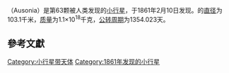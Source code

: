 {{Infobox Planet | discovery=yes | physical_characteristics = yes | bgcolour=#FFFFC0 |
 name=63 Ausonia
 | discoverer=[[安尼巴莱·德·加斯帕里斯|安尼巴莱·德·加斯帕里斯]]
 | discovered=1861年2月10日
 | alt_names= 
 | mp_category=[[小行星带|小行星带]]
 | epoch=2006年12月31日 ([[儒略日|JD]] 2454100.5)
 | semimajor=358.325 [[Giga|G]][[metre|m]] (2.395 [[天文单位|AU]])
 | perihelion=313.198 Gm (2.094 AU)
 | aphelion=403.452 Gm (2.697 AU)
 | eccentricity=0.126
 | period=1354.023 [[日|d]] (3.71 [[儒略年|a]])
 | inclination=5.786[[degree_(angle)|°]]
 | asc_node=337.911°
 | arg_peri=295.635°
 | mean_anomaly=23.398°
 | avg_speed=19.17 km/[[second|s]]
 | dimensions=103.1 km
 | mass=1.1{{e|18}} [[kilogram|kg]]
 | density=? g/[[cubic_centimetre|cm³]]
 | surface_grav=0.0288 m/s²
 | escape_velocity=0.0545 km/s
 | rotation=? d
 | spectral_type=[[S-type_asteroid|S]]
 | abs_magnitude=7.55
 | albedo=0.159 <ref>http://www.psi.edu/pds/resource/albedo.html</ref>
 | single_temperature=~180 [[kelvin|K]]}}
'''{{BASEPAGENAME}}'''（Ausonia）是第63颗被人类发现的[[小行星|小行星]]，于1861年2月10日发现。{{BASEPAGENAME}}的[[直径|直径]]为103.1千米，[[质量|质量]]为1.1×10<sup>18</sup>千克，[[公转周期|公转周期]]为1354.023天。

== 參考文獻 ==

{{reflist}}
{{beltasteroid-stub}}

[[Category:小行星带天体|Category:小行星带天体]]
[[Category:1861年发现的小行星|Category:1861年发现的小行星]]